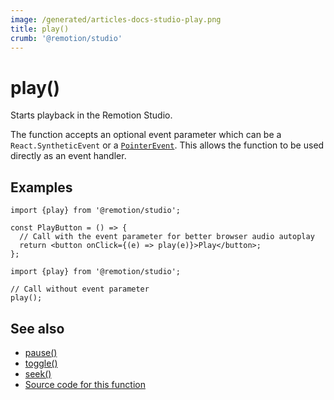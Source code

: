 ```yaml
---
image: /generated/articles-docs-studio-play.png
title: play()
crumb: '@remotion/studio'
---
```


# play()<AvailableFrom v="v4.0.287"/>

Starts playback in the Remotion Studio.

The function accepts an optional event parameter which can be a `React.SyntheticEvent` or a [`PointerEvent`](https://developer.mozilla.org/en-US/docs/Web/API/PointerEvent). This allows the function to be used directly as an event handler.

## Examples

```tsx twoslash title="Start playing on button click"
import {play} from '@remotion/studio';

const PlayButton = () => {
  // Call with the event parameter for better browser audio autoplay
  return <button onClick={(e) => play(e)}>Play</button>;
};
```

```tsx twoslash title="Start playing programmatically"
import {play} from '@remotion/studio';

// Call without event parameter
play();
```

## See also

- [pause()](/docs/studio/pause)
- [toggle()](/docs/studio/toggle)
- [seek()](/docs/studio/seek)
- [Source code for this function](https://github.com/remotion-dev/remotion/blob/main/packages/studio/src/api/play.ts)

